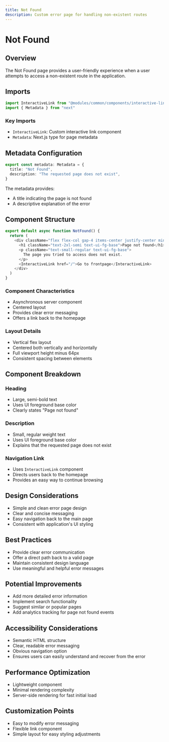 ```yaml
---
title: Not Found
description: Custom error page for handling non-existent routes
---
```


# Not Found 

## Overview

The Not Found page provides a user-friendly experience when a user attempts to access a non-existent route in the application.

## Imports

```typescript copy
import InteractiveLink from "@modules/common/components/interactive-link"
import { Metadata } from "next"
```

### Key Imports
- `InteractiveLink`: Custom interactive link component
- `Metadata`: Next.js type for page metadata

## Metadata Configuration

```typescript copy
export const metadata: Metadata = {
  title: "Not Found",
  description: "The requested page does not exist",
}
```

The metadata provides:
- A title indicating the page is not found
- A descriptive explanation of the error

## Component Structure

```typescript copy
export default async function NotFound() {
  return (
    <div className="flex flex-col gap-4 items-center justify-center min-h-[calc(100vh-64px)]">
      <h1 className="text-2xl-semi text-ui-fg-base">Page not found</h1>
      <p className="text-small-regular text-ui-fg-base">
        The page you tried to access does not exist.
      </p>
      <InteractiveLink href="/">Go to frontpage</InteractiveLink>
    </div>
  )
}
```

### Component Characteristics
- Asynchronous server component
- Centered layout
- Provides clear error messaging
- Offers a link back to the homepage

### Layout Details
- Vertical flex layout
- Centered both vertically and horizontally
- Full viewport height minus 64px
- Consistent spacing between elements

## Component Breakdown

### Heading
- Large, semi-bold text
- Uses UI foreground base color
- Clearly states "Page not found"

### Description
- Small, regular weight text
- Uses UI foreground base color
- Explains that the requested page does not exist

### Navigation Link
- Uses `InteractiveLink` component
- Directs users back to the homepage
- Provides an easy way to continue browsing

## Design Considerations
- Simple and clean error page design
- Clear and concise messaging
- Easy navigation back to the main page
- Consistent with application's UI styling

## Best Practices
- Provide clear error communication
- Offer a direct path back to a valid page
- Maintain consistent design language
- Use meaningful and helpful error messages

## Potential Improvements
- Add more detailed error information
- Implement search functionality
- Suggest similar or popular pages
- Add analytics tracking for page not found events

## Accessibility Considerations
- Semantic HTML structure
- Clear, readable error messaging
- Obvious navigation option
- Ensures users can easily understand and recover from the error

## Performance Optimization
- Lightweight component
- Minimal rendering complexity
- Server-side rendering for fast initial load

## Customization Points
- Easy to modify error messaging
- Flexible link component
- Simple layout for easy styling adjustments